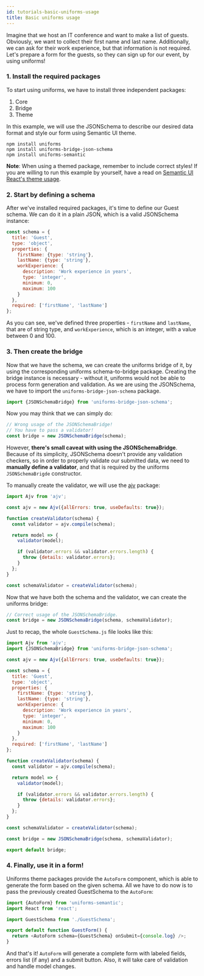 ```yaml
---
id: tutorials-basic-uniforms-usage
title: Basic uniforms usage
---
```



Imagine that we host an IT conference and want to make a list of guests.
Obviously, we want to collect their first name and last name.
Additionally, we can ask for their work experience, but that information is not required.
Let's prepare a form for the guests, so they can sign up for our event, by using uniforms!

### 1. Install the required packages

To start using uniforms, we have to install three independent packages:

1. Core
2. Bridge
3. Theme

In this example, we will use the JSONSchema to describe our desired data format and style our form using Semantic UI theme.

```shell
npm install uniforms
npm install uniforms-bridge-json-schema
npm install uniforms-semantic
```

**Note**: When using a themed package, remember to include correct styles! If you are willing to run this example by yourself,
have a read on [Semantic UI React's theme usage](https://react.semantic-ui.com/usage/#theme).

### 2. Start by defining a schema

After we've installed required packages, it's time to define our Guest schema. We can do it in a plain JSON, which is a valid JSONSchema instance:

```js
const schema = {
  title: 'Guest',
  type: 'object',
  properties: {
    firstName: {type: 'string'},
    lastName: {type: 'string'},
    workExperience: {
      description: 'Work experience in years',
      type: 'integer',
      minimum: 0,
      maximum: 100
    }
  },
  required: ['firstName', 'lastName']
};
```

As you can see, we've defined three properties - `firstName` and `lastName`, that are of string type, and `workExperience`,
which is an integer, with a value between 0 and 100.

### 3. Then create the bridge

Now that we have the schema, we can create the uniforms bridge of it, by using the corresponding uniforms schema-to-bridge package.
Creating the bridge instance is necessary - without it, uniforms would not be able to process form generation and validation.
As we are using the JSONSchema, we have to import the `uniforms-bridge-json-schema` package.

```js
import {JSONSchemaBridge} from 'uniforms-bridge-json-schema';
```

Now you may think that we can simply do:

```js
// Wrong usage of the JSONSchemaBridge!
// You have to pass a validator!
const bridge = new JSONSchemaBridge(schema);
```

However, **there's small caveat with using the JSONSchemaBridge**.
Because of its simplicity, JSONSchema doesn't provide any validation checkers, so in order to properly validate our submitted data,
we need to **manually define a validator**, and that is required by the uniforms `JSONSchemaBrigde` constructor.

To manually create the validator, we will use the [ajv](https://github.com/epoberezkin/ajv) package:

```js
import Ajv from 'ajv';

const ajv = new Ajv({allErrors: true, useDefaults: true});

function createValidator(schema) {
  const validator = ajv.compile(schema);

  return model => {
    validator(model);

    if (validator.errors && validator.errors.length) {
      throw {details: validator.errors};
    }
  };
}

const schemaValidator = createValidator(schema);
```

Now that we have both the schema and the validator, we can create the uniforms bridge:

```js
// Correct usage of the JSONSchemaBridge.
const bridge = new JSONSchemaBridge(schema, schemaValidator);
```

Just to recap, the whole `GuestSchema.js` file looks like this:

```js
import Ajv from 'ajv';
import {JSONSchemaBridge} from 'uniforms-bridge-json-schema';

const ajv = new Ajv({allErrors: true, useDefaults: true});

const schema = {
  title: 'Guest',
  type: 'object',
  properties: {
    firstName: {type: 'string'},
    lastName: {type: 'string'},
    workExperience: {
      description: 'Work experience in years',
      type: 'integer',
      minimum: 0,
      maximum: 100
    }
  },
  required: ['firstName', 'lastName']
};

function createValidator(schema) {
  const validator = ajv.compile(schema);

  return model => {
    validator(model);

    if (validator.errors && validator.errors.length) {
      throw {details: validator.errors};
    }
  };
}

const schemaValidator = createValidator(schema);

const bridge = new JSONSchemaBridge(schema, schemaValidator);

export default bridge;
```

### 4. Finally, use it in a form!

Uniforms theme packages provide the `AutoForm` component, which is able to generate the form based on the given schema.
All we have to do now is to pass the previously created GuestSchema to the `AutoForm`:

```js
import {AutoForm} from 'uniforms-semantic';
import React from 'react';

import GuestSchema from './GuestSchema';

export default function GuestForm() {
  return <AutoForm schema={GuestSchema} onSubmit={console.log} />;
}
```

And that's it! `AutoForm` will generate a complete form with labeled fields, errors list (if any) and a submit button.
Also, it will take care of validation and handle model changes.

<TutorialForm>
  <GuestFormBasic />
</TutorialForm>
